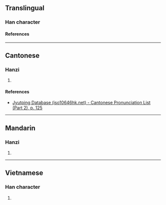 {{character info/new}}
==Translingual==

===Han character===
{{Han char|rn=75|rad=木|as=04|sn=8|four=43900|canj=DP,XDP|ids=⿰木心}}

====References====
{{Han ref|kx=0514.060|dkj=14511|dj=0901.100|hdz=21175.040|uh=677A}}

----

==Cantonese==

===Hanzi===
{{yue-hanzi|jyut=[[sam1]]|y=sam1}}

# {{defn|lang=yue|sort=木04}}

====References====
* [http://www.iso10646hk.net/jp/document/download.jsp Jyutping Database (iso10646hk.net) - Cantonese Pronunciation List (Part 2), p. 125]

----

==Mandarin==

===Hanzi===
{{cmn-hanzi|pin=[[xīn]] ([[xin1]])|wg=hsin<sup>1</sup>}}

# {{defn|lang=cmn|sort=木04}}

----

==Vietnamese==

===Han character===
{{vi-readings|rs=木04|reading=tăm}}

# {{defn|lang=vi|sort=木04}}